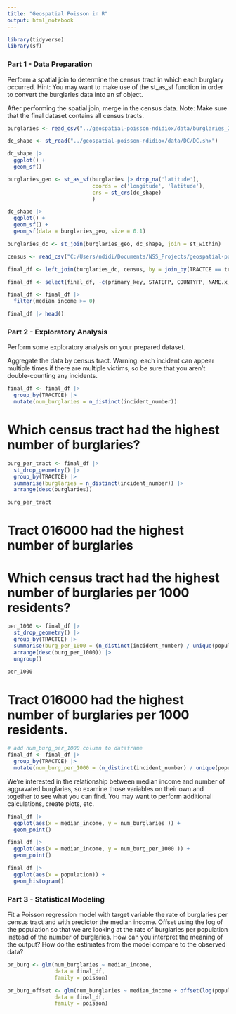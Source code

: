 ```yaml
---
title: "Geospatial Poisson in R"
output: html_notebook
---
```


```r
library(tidyverse)
library(sf)
```

### Part 1 - Data Preparation

Perform a spatial join to determine the census tract in which each burglary occurred. Hint: You may want to make use of the st_as_sf function in order to convert the burglaries data into an sf object.

After performing the spatial join, merge in the census data. Note: Make sure that the final dataset contains all census tracts.


```r
burglaries <- read_csv("../geospatial-poisson-ndidiox/data/burglaries_2023.csv")
```

```r
dc_shape <- st_read("../geospatial-poisson-ndidiox/data/DC/DC.shx")
```

```r
dc_shape |>
  ggplot() +
  geom_sf()
```


```r
burglaries_geo <- st_as_sf(burglaries |> drop_na('latitude'),
                           coords = c('longitude', 'latitude'),
                           crs = st_crs(dc_shape)
                           )
```


```r
dc_shape |>
  ggplot() +
  geom_sf() +
  geom_sf(data = burglaries_geo, size = 0.1)
```

```r
burglaries_dc <- st_join(burglaries_geo, dc_shape, join = st_within)
```


```r
census <- read_csv("C:/Users/ndidi/Documents/NSS_Projects/geospatial-poisson-ndidiox/data/census.csv")
```

```r
final_df <- left_join(burglaries_dc, census, by = join_by(TRACTCE == tract))
```


```r
final_df <- select(final_df, -c(primary_key, STATEFP, COUNTYFP, NAME.x, NAME.y, state, county, NAMELSAD))
```

```r
final_df <- final_df |>
  filter(median_income >= 0)
```



```r
final_df |> head()
```

### Part 2 - Exploratory Analysis
Perform some exploratory analysis on your prepared dataset.

Aggregate the data by census tract. Warning: each incident can appear multiple times if there are multiple victims, so be sure that you aren't double-counting any incidents.

```r
final_df <- final_df |>
  group_by(TRACTCE) |>
  mutate(num_burglaries = n_distinct(incident_number))
```


# Which census tract had the highest number of burglaries?

```r
burg_per_tract <- final_df |>
  st_drop_geometry() |>
  group_by(TRACTCE) |>
  summarise(burglaries = n_distinct(incident_number)) |>
  arrange(desc(burglaries))

burg_per_tract
```
# Tract 016000 had the highest number of burglaries


# Which census tract had the highest number of burglaries per 1000 residents?

```r
per_1000 <- final_df |>
  st_drop_geometry() |>
  group_by(TRACTCE) |>
  summarise(burg_per_1000 = (n_distinct(incident_number) / unique(population)) * 1000) |>
  arrange(desc(burg_per_1000)) |>
  ungroup()

per_1000
```
# Tract 016000 had the highest number of burglaries per 1000 residents.

```r
# add num_burg_per_1000 column to dataframe
final_df <- final_df |>
  group_by(TRACTCE) |>
  mutate(num_burg_per_1000 = (n_distinct(incident_number) / unique(population)) * 1000)
```


We're interested in the relationship between median income and number of aggravated burglaries, so examine those variables on their own and together to see what you can find. You may want to perform additional calculations, create plots, etc.

```r
final_df |>
  ggplot(aes(x = median_income, y = num_burglaries )) +
  geom_point()
```

```r
final_df |>
  ggplot(aes(x = median_income, y = num_burg_per_1000 )) +
  geom_point()
```

```r
final_df |>
  ggplot(aes(x = population)) +
  geom_histogram()
```


### Part 3 - Statistical Modeling

Fit a Poisson regression model with target variable the rate of burglaries per census tract and with predictor the median income. Offset using the log of the population so that we are looking at the rate of burglaries per population instead of the number of burglaries. How can you interpret the meaning of the output? How do the estimates from the model compare to the observed data?

```r
pr_burg <- glm(num_burglaries ~ median_income,
               data = final_df,
               family = poisson)
```


```r
pr_burg_offset <- glm(num_burglaries ~ median_income + offset(log(population)),
               data = final_df,
               family = poisson)
```


```r
```


```r
```


